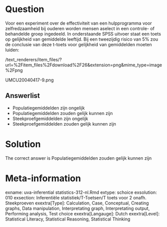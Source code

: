 Question
========

Voor een experiment over de effectiviteit van een hulpprogramma voor zelfredzaamheid bij ouderen worden mensen aselect in een controle- of behandelde groep ingedeeld. In onderstaande SPSS uitvoer staat een toets op gelijkheid van gemiddelde leeftijd. Bij een tweezijdig risico van 5% zou de conclusie van deze t-toets voor gelijkheid van gemiddelden moeten luiden: 

 /text_renderers/item_files/?url=%2Fitem_files%2Fdownload%2F26&extension=png&mime_type=image%2Fpng 

 UMCU20040417-9.png 

Answerlist
----------
* Populatiegemiddelden zijn ongelijk
* Populatiegemiddelden zouden gelijk kunnen zijn
* Steekproefgemiddelden zijn ongelijk
* Steekproefgemiddelden zouden gelijk kunnen zijn

Solution
========

The correct answer is  Populatiegemiddelden zouden gelijk kunnen zijn 

Meta-information
================
exname: uva-inferential statistics-312-nl.Rmd 
extype: schoice 
exsolution: 010 
exsection: Inferentiële statistiek/T-Toetsen/T toets voor 2 onafh. Steekproeven
exextra[Type]: Calculation, Case, Conceptual, Creating graphs, Data manipulation, Interpretating graph, Interpretating output, Performing analysis, Test choice 
exextra[Langauge]: Dutch 
exextra[Level]: Statistical Literacy, Statistical Reasoning, Statistical Thinking 
